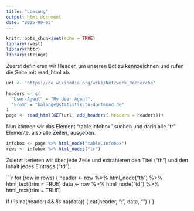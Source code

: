 ---
title: "Loesung"
output: html_document
date: "2025-09-05"
---

```{r setup, include=FALSE}
knitr::opts_chunk$set(echo = TRUE)
library(rvest)
library(httr)
library(stringr)
```

Zuerst definieren wir Header, um unseren Bot zu kennzeichnen und rufen die Seite mit read_html ab.

```{r}
url <- 'https://de.wikipedia.org/wiki/Netzwerk_Recherche'

headers <- c(
  "User-Agent" = "My User Agent",
  "From" = "kalange@statistik.tu-dortmund.de"
)
page <- read_html(GET(url, add_headers(.headers = headers)))
```

Nun können wir das Element "table.infobox" suchen und darin alle "tr" Elemente, also alle Zeilen, ausgeben.

```{r pressure, echo=FALSE}
infobox <- page %>% html_node("table.infobox")
rows <- infobox %>% html_nodes("tr")
```

Zuletzt iterieren wir über jede Zeile und extrahieren den Titel ("th") und den Inhalt jedes Eintrags ("td").

```{r}
for (row in rows) {
  header <- row %>% html_node("th") %>% html_text(trim = TRUE)
  data <- row %>% html_node("td") %>% html_text(trim = TRUE)

  if (!is.na(header) && !is.na(data)) {
    cat(header, ":", data, "\n")
  }
}
